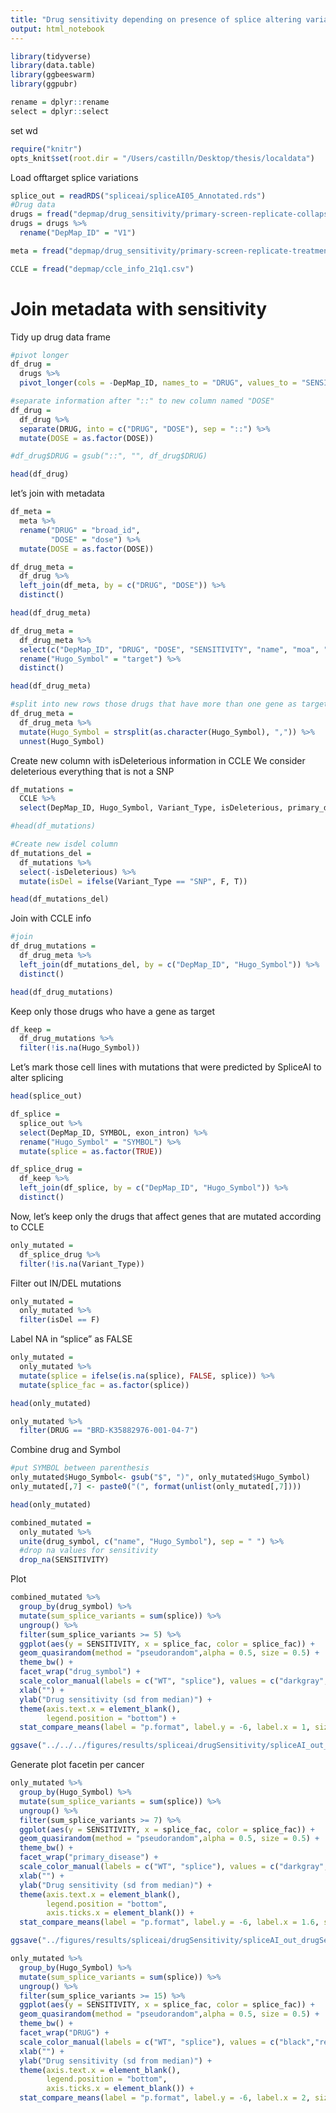 ```yaml
---
title: "Drug sensitivity depending on presence of splice altering variants according to SpliceAI predicitons"
output: html_notebook
---
```


```r
library(tidyverse)
library(data.table)
library(ggbeeswarm)
library(ggpubr)

rename = dplyr::rename
select = dplyr::select
```
set wd 
```r
require("knitr")
opts_knit$set(root.dir = "/Users/castilln/Desktop/thesis/localdata")
```

Load offtarget splice variations
```r
splice_out = readRDS("spliceai/spliceAI05_Annotated.rds")
#Drug data 
drugs = fread("depmap/drug_sensitivity/primary-screen-replicate-collapsed-logfold-change.csv")
drugs = drugs %>% 
  rename("DepMap_ID" = "V1")

meta = fread("depmap/drug_sensitivity/primary-screen-replicate-treatment-info.csv")

CCLE = fread("depmap/ccle_info_21q1.csv")
```

# Join metadata with sensitivity 
Tidy up drug data frame
```r
#pivot longer
df_drug = 
  drugs %>% 
  pivot_longer(cols = -DepMap_ID, names_to = "DRUG", values_to = "SENSITIVITY")

#separate information after "::" to new column named "DOSE"
df_drug = 
  df_drug %>%
  separate(DRUG, into = c("DRUG", "DOSE"), sep = "::") %>% 
  mutate(DOSE = as.factor(DOSE))

#df_drug$DRUG = gsub("::", "", df_drug$DRUG)

head(df_drug)
```

let's join with metadata
```r
df_meta = 
  meta %>% 
  rename("DRUG" = "broad_id",
         "DOSE" = "dose") %>% 
  mutate(DOSE = as.factor(DOSE))

df_drug_meta = 
  df_drug %>% 
  left_join(df_meta, by = c("DRUG", "DOSE")) %>% 
  distinct()

head(df_drug_meta)

df_drug_meta = 
  df_drug_meta %>% 
  select(c("DepMap_ID", "DRUG", "DOSE", "SENSITIVITY", "name", "moa", "target")) %>% 
  rename("Hugo_Symbol" = "target") %>% 
  distinct()

head(df_drug_meta)

#split into new rows those drugs that have more than one gene as target (i.e. more than one symbol in column Hugo_Symbol)
df_drug_meta = 
  df_drug_meta %>% 
  mutate(Hugo_Symbol = strsplit(as.character(Hugo_Symbol), ",")) %>% 
  unnest(Hugo_Symbol)
```

Create new column with isDeleterious information in CCLE
We consider deleterious everything that is not a SNP
```r
df_mutations = 
  CCLE %>% 
  select(DepMap_ID, Hugo_Symbol, Variant_Type, isDeleterious, primary_disease)

#head(df_mutations)

#Create new isdel column
df_mutations_del = 
  df_mutations %>% 
  select(-isDeleterious) %>% 
  mutate(isDel = ifelse(Variant_Type == "SNP", F, T))

head(df_mutations_del)
```

Join with CCLE info
```r
#join
df_drug_mutations = 
  df_drug_meta %>% 
  left_join(df_mutations_del, by = c("DepMap_ID", "Hugo_Symbol")) %>% 
  distinct()

head(df_drug_mutations)
```
Keep only those drugs who have a gene as target 
```r
df_keep = 
  df_drug_mutations %>% 
  filter(!is.na(Hugo_Symbol))
```

Let's mark those cell lines with mutations that were predicted by SpliceAI to alter splicing
```r
head(splice_out)

df_splice = 
  splice_out %>% 
  select(DepMap_ID, SYMBOL, exon_intron) %>% 
  rename("Hugo_Symbol" = "SYMBOL") %>% 
  mutate(splice = as.factor(TRUE))
```

```r
df_splice_drug = 
  df_keep %>% 
  left_join(df_splice, by = c("DepMap_ID", "Hugo_Symbol")) %>% 
  distinct()
```

Now, let's keep only the drugs that affect genes that are mutated according to CCLE
```r
only_mutated = 
  df_splice_drug %>% 
  filter(!is.na(Variant_Type))
```

Filter out IN/DEL mutations
```r
only_mutated = 
  only_mutated %>% 
  filter(isDel == F)
```

Label NA in "splice" as FALSE
```r
only_mutated = 
  only_mutated %>% 
  mutate(splice = ifelse(is.na(splice), FALSE, splice)) %>% 
  mutate(splice_fac = as.factor(splice))

head(only_mutated)
```

```r
only_mutated %>% 
  filter(DRUG == "BRD-K35882976-001-04-7")
```
Combine drug and Symbol 
```r
#put SYMBOL between parenthesis
only_mutated$Hugo_Symbol<- gsub("$", ")", only_mutated$Hugo_Symbol)
only_mutated[,7] <- paste0("(", format(unlist(only_mutated[,7])))

head(only_mutated)

combined_mutated = 
  only_mutated %>% 
  unite(drug_symbol, c("name", "Hugo_Symbol"), sep = " ") %>% 
  #drop na values for sensitivity
  drop_na(SENSITIVITY)
```


Plot
```r

combined_mutated %>% 
  group_by(drug_symbol) %>% 
  mutate(sum_splice_variants = sum(splice)) %>% 
  ungroup() %>%
  filter(sum_splice_variants >= 5) %>% 
  ggplot(aes(y = SENSITIVITY, x = splice_fac, color = splice_fac)) + 
  geom_quasirandom(method = "pseudorandom",alpha = 0.5, size = 0.5) + 
  theme_bw() +
  facet_wrap("drug_symbol") +
  scale_color_manual(labels = c("WT", "splice"), values = c("darkgray","red")) +
  xlab("") +
  ylab("Drug sensitivity (sd from median)") +
  theme(axis.text.x = element_blank(),
        legend.position = "bottom") +
  stat_compare_means(label = "p.format", label.y = -6, label.x = 1, size = 2.5)

ggsave("../../../figures/results/spliceai/drugSensitivity/spliceAI_out_drugSensitivity_filteroutINDELS_DRUG_SYMBOL.png", height = 10, width = 10)
```

Generate plot facetin per cancer
```r
only_mutated %>% 
  group_by(Hugo_Symbol) %>% 
  mutate(sum_splice_variants = sum(splice)) %>% 
  ungroup() %>%
  filter(sum_splice_variants >= 7) %>% 
  ggplot(aes(y = SENSITIVITY, x = splice_fac, color = splice_fac)) + 
  geom_quasirandom(method = "pseudorandom",alpha = 0.5, size = 0.5) + 
  theme_bw() +
  facet_wrap("primary_disease") +
  scale_color_manual(labels = c("WT", "splice"), values = c("darkgray","red")) +
  xlab("") +
  ylab("Drug sensitivity (sd from median)") +
  theme(axis.text.x = element_blank(),
        legend.position = "bottom", 
        axis.ticks.x = element_blank()) + 
  stat_compare_means(label = "p.format", label.y = -6, label.x = 1.6, size = 2.5)

ggsave("../figures/results/spliceai/drugSensitivity/spliceAI_out_drugSensitivity_filteroutINDELS_DISEASE.png", height = 7, width = 8)
```

```r
only_mutated %>% 
  group_by(Hugo_Symbol) %>% 
  mutate(sum_splice_variants = sum(splice)) %>% 
  ungroup() %>%
  filter(sum_splice_variants >= 15) %>% 
  ggplot(aes(y = SENSITIVITY, x = splice_fac, color = splice_fac)) + 
  geom_quasirandom(method = "pseudorandom",alpha = 0.5, size = 0.5) + 
  theme_bw() +
  facet_wrap("DRUG") +
  scale_color_manual(labels = c("WT", "splice"), values = c("black","red")) +
  xlab("") +
  ylab("Drug sensitivity (sd from median)") +
  theme(axis.text.x = element_blank(),
        legend.position = "bottom", 
        axis.ticks.x = element_blank()) + 
  stat_compare_means(label = "p.format", label.y = -6, label.x = 2, size = 2.5)
```

